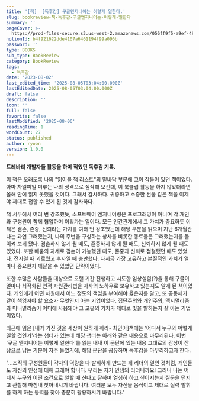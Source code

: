 ```yaml
---
title: '[책]  [독후감] 구글엔지니어는 이렇게 일한다.'
slug: bookreview-책-독후감-구글엔지니어는-이렇게-일한다
summary: ''
pageCover: >-
  https://prod-files-secure.s3.us-west-2.amazonaws.com/056ff9f5-a9ef-486f-8acb-9eef51d06a2d/d763279f-f15a-46c7-8077-fbfad9120b74/Read.jpg?X-Amz-Algorithm=AWS4-HMAC-SHA256&X-Amz-Content-Sha256=UNSIGNED-PAYLOAD&X-Amz-Credential=ASIAZI2LB4665DI7U24G%2F20250806%2Fus-west-2%2Fs3%2Faws4_request&X-Amz-Date=20250806T175147Z&X-Amz-Expires=3600&X-Amz-Security-Token=IQoJb3JpZ2luX2VjEEEaCXVzLXdlc3QtMiJHMEUCIHEX16UzXktdpD71oNb53wCM6Llgc8uvA42QQAmmIii3AiEAxfzNuFTK%2BlZahWinHCDZOErf0osWjKDIe5RqVhP%2FV%2FQq%2FwMIehAAGgw2Mzc0MjMxODM4MDUiDOCwOoMpyzMLg9NwMyrcA%2FPw0bROtF0JTj0zXgnM0HMQt4dYwNZ76xMRgyDohxNQgvK4qyAesBKH0dkwaI66l0wyOexScB94qliahmRnDJYawsv6rz4cxadm4UjpTaFf37QIE0JKPeuae0nc1GYsZgbXT1Utc%2BpgTG20Q5RreMX%2FX%2FSV921e0jCtat04yH3W4eV973FDV4AyMcJwYE%2FALuTMYnIzq9ITpYLK3btv1muiIwSDKPd1XTwqIPXhdb2K%2Be1LwHZNcq5vCzF9kIjFK%2F37AnYRDirEU3T4pBozs4WDqexvS%2BpKTrYXxOH0V8Nvk3nmbjCFw1GVPRGzTS3WuO0jrPiz3QB2Vf1U1jwMhVkZ0x7bCZAJgbJ%2BeJwJBoY%2Fsx5L99jhaWwlPebMtw%2FgKKDpTpV9ZG07D9luHKgiXddCsOPLnEyZvJ6Phnn4EONRwdZLJNK59WMsZoTozU59vQka14gEmPdQyM7joqWWx4PojuWI5HFK2J4zLPnEUxbYiXjTEsBJ7PPdNU%2BWBK863Dt%2FoZufl980qjMTnZGltnhmKaH1etrHditD9irhkp6VoA882TRCJFds2Z2Lht0b3YeQg8tSdmpxayiP9PSkToqB6tI59SoYkEaQAgM1Nf49vlMMkQmcYSQDhjV1MJmFzsQGOqUBA3asCnrcX86s%2FAsDYYH%2ByyC2yyJVKs9FgLgm4i4WpZy526nOyWWe6070sCrrzYXk68hT55qc%2BKrt1a%2Fd5YrF1hT4FDCiddKQHH4sIUBXorCsBY%2B0HwydXWHyF7jzrwBl2BG8jgBQREmtoI6BRNXAeA2malTb%2FJlma%2F82zO6JhVtKsir5Rk2dtIUsTVkmuH0pkOp6%2Fvet7N0lt5zW6xYydPXvVWsV&X-Amz-Signature=931fd20f6442beef9e2cd99382f8f242ee93a928099e5dee387804f5d8d440cc&X-Amz-SignedHeaders=host&x-amz-checksum-mode=ENABLED&x-id=GetObject
notionId: b4f921622dde4107a6461194f99a096b
password: ''
type: BOOKS
sub_type: BookReview
category: BookReview
tags:
  - 독후감
date: '2023-08-02'
last_edited_time: '2025-08-05T03:04:00.000Z'
lastEditedDate: 2025-08-05T03:04:00.000Z
draft: false
description: ''
icon: ''
full: false
favorite: false
lastModified: '2025-08-06'
readingTime: 1
wordCount: 27
status: published
author: ryoon
version: 1.0.0
---
```


**트레바리 개발자들 활동을 하며 적었던 독후감 기록.**


이 책은 오래도록 나의 "읽어볼 책 리스트"의 밑바닥 부분에 고이 잠들어 있던 책이었다. 아마 차일피일 미루는 나의 성격으로 짐작해 보건대, 이 북클럽 활동을 하지 않았더라면 올해 안에 읽지 못했을 것이다. 그래서 감사하다. 귀중하고 소중한 선물 같은 책을 이제야 제대로 접할 수 있게 된 것에 감사하다.


책 서두에서 여러 번 강조했듯, 소프트웨어 엔지니어링은 프로그래밍이 아니며 각 개인과 구성원이 함께 협업하며 이뤄가는 일이다. 모든 인간관계에서 그 가치가 중요하듯 이 책은 겸손, 존중, 신뢰라는 가치를 여러 번 강조했는데 해당 부분을 읽으며 지난 6개월간 나는 과연 그러했는지, 나의 주변을 구성하는 상사를 비롯한 동료들은 그러했는지를 돌이켜 보게 됐다. 겸손하지 않게 될 때도, 존중하지 않게 될 때도, 신뢰하지 않게 될 때도 있었다. 또한 배움의 자세로 겸손이 가능했던 때도, 존중과 신뢰로 점철됐던 때도 있었다. 전자일 때 괴로웠고 후자일 때 충만했다. 다시금 가장 고유하고 본질적인 가치가 얼마나 중요한지 깨달을 수 있었던 단락이었다.


또한 수많은 사람들을 대상으로 오랜 기간 진행하고 시도한 임상실험(?)을 통해 구글이 얼마나 최적화된 인적 자원관리법을 자사의 노하우로 보유하고 있는지도 알게 된 책이었다. 개인에게 어떤 차원에서 어느 정도의 책임을 부여해야 옳은지를 알고, 또 공동체가 같이 책임져야 할 요소가 무엇인지 아는 기업이었다. 집단주의와 개인주의, 맥시멀리즘과 미니멀리즘이 어디에 사용돼야 그 고유의 가치가 제대로 빛을 발하는지 잘 아는 기업이었다.


최근에 읽은 [내가 가진 것을 세상이 원하게 하라- 최인아]책에는 '어디서 누구와 어떻게 일할 것인가'라는 챕터가 있는데 해당 챕터는 아래와 같은 내용으로 마무리된다. 이번 '구글 엔지니어는 이렇게 일한다'를 읽는 내내 이 문단에 있는 내용 그대로의 감상이 잔상으로 남는 기분이 자주 들었기에, 해당 문단을 공유하며 독후감을 마무리하고자 한다.


"...조직의 구성원들이 각자의 역량을 다 발휘하게 만드는 게 리더의 일인 것처럼, 개인들도 자신의 인생에 대해 그래야 합니다. 우리는 자기 인생의 리더니까요! 그러니 나는 어디서 누구와 어떤 조건으로 일할 때 신나고 잘하며 열심히 하고 싶어지는지 질문을 던지고 관찰해 마침내 찾아내시기 바랍니다. 여러분 모두 자신을 움직이고 제대로 실력 발휘를 하게 하는 동력을 찾아 충분히 활용하시기 바랍니다."

